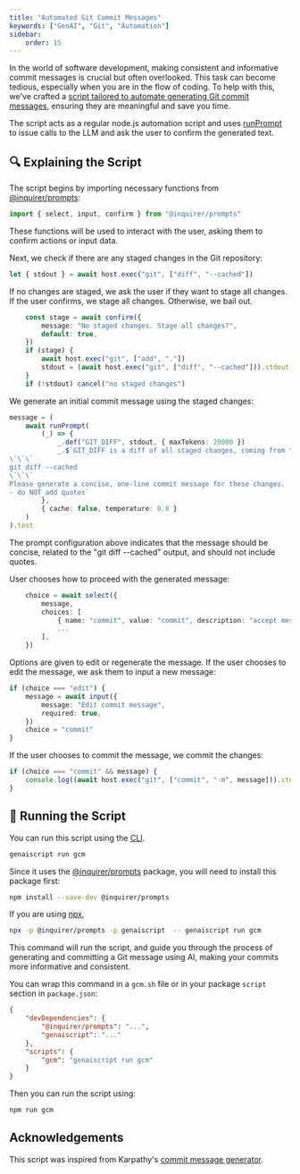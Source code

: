 ```yaml
---
title: "Automated Git Commit Messages"
keywords: ["GenAI", "Git", "Automation"]
sidebar:
    order: 15
---
```


In the world of software development, making consistent and informative commit messages is crucial but often overlooked.
This task can become tedious, especially when you are in the flow of coding.
To help with this, we've crafted a [script tailored to automate generating Git commit messages](<](https://github.com/microsoft/genaiscript/blob/main/genaisrc/gcm.genai.mts)>),
ensuring they are meaningful and save you time.

The script acts as a regular node.js automation script and uses [runPrompt](/genaiscript/reference/scripts/inner-prompts)
to issue calls to the LLM and ask the user to confirm the generated text.

## 🔍 **Explaining the Script**

The script begins by importing necessary functions from [@inquirer/prompts](https://www.npmjs.com/package/@inquirer/prompts):

```ts
import { select, input, confirm } from "@inquirer/prompts"
```

These functions will be used to interact with the user, asking them to confirm actions or input data.

Next, we check if there are any staged changes in the Git repository:

```ts
let { stdout } = await host.exec("git", ["diff", "--cached"])
```

If no changes are staged, we ask the user if they want to stage all changes. If the user confirms, we stage all changes. Otherwise, we bail out.

```ts
    const stage = await confirm({
        message: "No staged changes. Stage all changes?",
        default: true,
    })
    if (stage) {
        await host.exec("git", ["add", "."])
        stdout = (await host.exec("git", ["diff", "--cached"])).stdout
    }
    if (!stdout) cancel("no staged changes")
```

We generate an initial commit message using the staged changes:

```ts
message = (
    await runPrompt(
        (_) => {
            _.def("GIT_DIFF", stdout, { maxTokens: 20000 })
            _.$`GIT_DIFF is a diff of all staged changes, coming from the command:
\`\`\`
git diff --cached
\`\`\`
Please generate a concise, one-line commit message for these changes.
- do NOT add quotes`
        },
        { cache: false, temperature: 0.8 }
    )
).text
```

The prompt configuration above indicates that the message should be concise,
related to the "git diff --cached" output, and should not include quotes.

User chooses how to proceed with the generated message:

```ts
    choice = await select({
        message,
        choices: [
            { name: "commit", value: "commit", description: "accept message and commit" },
            ...
        ],
    })
```

Options are given to edit or regenerate the message. If the user chooses to edit the message, we ask them to input a new message:

```ts
if (choice === "edit") {
    message = await input({
        message: "Edit commit message",
        required: true,
    })
    choice = "commit"
}
```

If the user chooses to commit the message, we commit the changes:

```ts
if (choice === "commit" && message) {
    console.log((await host.exec("git", ["commit", "-m", message])).stdout)
}
```

## 🚀 **Running the Script**

You can run this script using the [CLI](/genaiscript/reference/cli).

```bash
genaiscript run gcm
```

Since it uses the [@inquirer/prompts](https://www.npmjs.com/package/@inquirer/prompts) package, you will need to install this package first:

```bash
npm install --save-dev @inquirer/prompts
```

If you are using [npx](https://docs.npmjs.com/cli/v10/commands/npx),

```bash
npx -p @inquirer/prompts -p genaiscript  -- genaiscript run gcm
```

This command will run the script, and guide you through the process of generating and committing a Git message using AI, making your commits more informative and consistent.

You can wrap this command in a `gcm.sh` file or in your package `script` section in `package.json`:

```json '"gcm": "genaiscript run gcm"'
{
    "devDependencies": {
        "@inquirer/prompts": "...",
        "genaiscript": "..."
    },
    "scripts": {
        "gcm": "genaiscript run gcm"
    }
}
```

Then you can run the script using:

```bash
npm run gcm
```

## Acknowledgements

This script was inspired from Karpathy's [commit message generator](https://gist.github.com/karpathy/1dd0294ef9567971c1e4348a90d69285).
